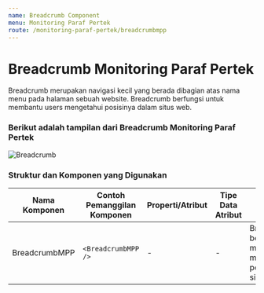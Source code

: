 ```yaml
---
name: Breadcrumb Component
menu: Monitoring Paraf Pertek
route: /monitoring-paraf-pertek/breadcrumbmpp
---
```



# Breadcrumb Monitoring Paraf Pertek


Breadcrumb merupakan navigasi kecil yang berada dibagian atas
nama menu pada halaman sebuah website. Breadcrumb berfungsi untuk membantu users
mengetahui posisinya dalam situs web.


### Berikut adalah tampilan dari Breadcrumb Monitoring Paraf Pertek

![Breadcrumb](../../src/img/monitoring-pp/M_BreadcrumbMPP.jpg)



### Struktur dan Komponen yang Digunakan

| Nama Komponen         | Contoh Pemanggilan <br/> Komponen                  | Properti/Atribut   | Tipe Data <br/> Atribut | Penjelasan                                                                                                                                                                                               
| -------------         | ------------------------------------               | ------------------ | ----------------------- | ------------------------------------------------------------------------------------------------------          |
| BreadcrumbMPP         | `<BreadcrumbMPP />`                                | -                  | -                       | BreadcrumbMPP berfungsi untuk <br/> membantu users mengetahui <br/> posisinya dalam situs web.                  |



